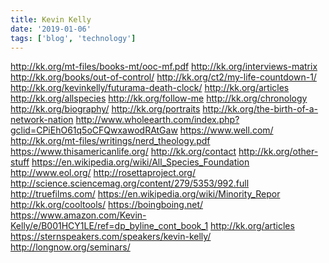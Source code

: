 ```yaml
---
title: Kevin Kelly
date: '2019-01-06'
tags: ['blog', 'technology']
---
```


http://kk.org/mt-files/books-mt/ooc-mf.pdf
http://kk.org/interviews-matrix
http://kk.org/books/out-of-control/
http://kk.org/ct2/my-life-countdown-1/
http://kk.org/kevinkelly/futurama-death-clock/
http://kk.org/articles
http://kk.org/allspecies
http://kk.org/follow-me
http://kk.org/chronology
http://kk.org/biography/
http://kk.org/portraits
http://kk.org/the-birth-of-a-network-nation
http://www.wholeearth.com/index.php?gclid=CPiEhO61q5oCFQwxawodRAtGaw
https://www.well.com/
http://kk.org/mt-files/writings/nerd_theology.pdf
https://www.thisamericanlife.org/
http://kk.org/contact
http://kk.org/other-stuff
https://en.wikipedia.org/wiki/All_Species_Foundation
http://www.eol.org/
http://rosettaproject.org/
http://science.sciencemag.org/content/279/5353/992.full
http://truefilms.com/
https://en.wikipedia.org/wiki/Minority_Repor
http://kk.org/cooltools/
https://boingboing.net/
https://www.amazon.com/Kevin-Kelly/e/B001HCY1LE/ref=dp_byline_cont_book_1
http://kk.org/articles
https://sternspeakers.com/speakers/kevin-kelly/
http://longnow.org/seminars/
